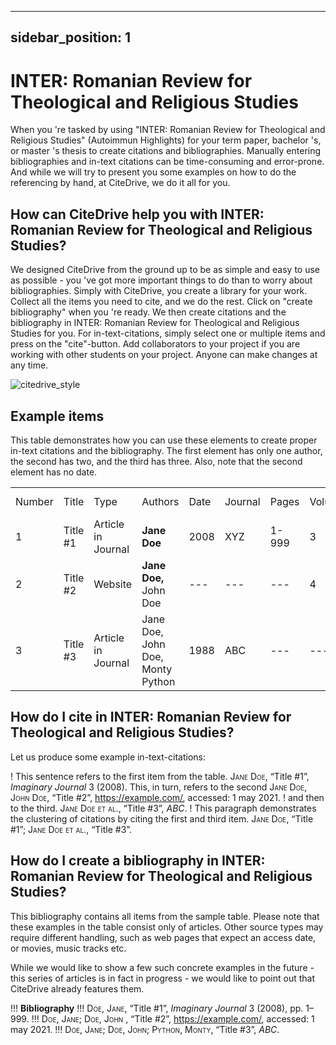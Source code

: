 
---
sidebar_position: 1
---

# INTER: Romanian Review for Theological and Religious Studies

When you 're tasked by using "INTER: Romanian Review for Theological and Religious Studies" (Autoimmun Highlights) for your term paper, bachelor 's, or master 's thesis to create citations and bibliographies.
Manually entering bibliographies and in-text citations can be time-consuming and error-prone. And while we will try to present you some examples on how to do the referencing by hand, at CiteDrive, we do it all for you.

<!---
## About  INTER: Romanian Review for Theological and Religious Studies

* Title: INTER: Romanian Review for Theological and Religious Studies
* Short Title (Id): Autoimmun Highlights)
* Authors: INTER: Romanian Review for Theological and Religious Studies
* Download: INTER: Romanian Review for Theological and Religious Studies
 --->

## How can CiteDrive help you with INTER: Romanian Review for Theological and Religious Studies?

We designed CiteDrive from the ground up to be as simple and easy to use as possible - you 've got more important things to do than to worry about bibliographies. Simply with CiteDrive, you create a library for your work. Collect all the items you need to cite, and we do the rest. Click on "create bibliography" when you 're ready. We then create citations and the bibliography in INTER: Romanian Review for Theological and Religious Studies for you. For in-text-citations, simply select one or multiple items and press on the "cite"-button. Add collaborators to your project if you are working with other students on your project. Anyone can make changes at any time.


![citedrive_style](images/inter-romanian-review-for-theological-and-religious-studies.svg "Choose INTER: Romanian Review for Theological and Religious Studies in the CiteDrive App")


## Example items

This table demonstrates how you can use these elements to create proper in-text citations and the bibliography. The first element has only one author, the second has two, and the third has three. Also, note that the second element has no date.


<table>
  <tr>
   <td>Number
   </td>
   <td>Title
   </td>
   <td>Type
   </td>
   <td>Authors
   </td>
   <td>Date
   </td>
   <td>Journal
   </td>
   <td>Pages
   </td>
   <td>Volume
   </td>
   <td>Issue
   </td>
   <td>Access Date
   </td>
  </tr>
  <tr>
   <td>1
   </td>
   <td>Title #1
   </td>
   <td>Article in Journal
   </td>
   <td><strong>Jane Doe</strong>
   </td>
   <td>2008
   </td>
   <td>XYZ
   </td>
   <td>1-999
   </td>
   <td>3
   </td>
   <td>2
   </td>
   <td>--
   </td>
  </tr>
  <tr>
   <td>
2
   </td>
   <td>Title #2
   </td>
   <td>Website
   </td>
   <td><strong>Jane Doe, </strong>John Doe
   </td>
   <td>---
   </td>
   <td>---
   </td>
   <td>---
   </td>
   <td>4
   </td>
   <td>---
   </td>
   <td>2020-05-01
   </td>
  </tr>
  <tr>
   <td>3
   </td>
   <td>Title #3
   </td>
   <td>Article in Journal
   </td>
   <td>Jane Doe, John Doe, Monty Python
   </td>
   <td>1988
   </td>
   <td>ABC
   </td>
   <td>---
   </td>
   <td>---
   </td>
   <td>16
   </td>
   <td>---
   </td>
  </tr>
</table>



## How do I cite in  INTER: Romanian Review for Theological and Religious Studies?

Let us produce some example in-text-citations:

! This sentence refers to the first item from the table. <span style="font-variant:small-caps;">Jane Doe</span>, “Title #1”, <i>Imaginary Journal</i> 3 (2008). This, in turn, refers to the second <span style="font-variant:small-caps;">Jane Doe, John  Doe</span>, “Title #2”, <u>https://example.com/</u>, accessed: 1 may 2021.
! and then to the third.  <span style="font-variant:small-caps;">Jane Doe et al.</span>, “Title #3”, <i>ABC</i>.
! This paragraph demonstrates the clustering of citations by citing the first and third item. <span style="font-variant:small-caps;">Jane Doe</span>, “Title #1”; <span style="font-variant:small-caps;">Jane Doe et al.</span>, “Title #3”.



## How do I create a bibliography in INTER: Romanian Review for Theological and Religious Studies?

This bibliography contains all items from the sample table. Please note that these examples in the table consist only of articles. Other source types may require different handling, such as web pages that expect an access date, or movies, music tracks etc.

While we would like to show a few such concrete examples in the future - this series of articles is in fact in progress - we would like to point out that CiteDrive already features them.


!!! **Bibliography**
!!! <span style="font-variant:small-caps;">Doe, Jane</span>, “Title #1”, <i>Imaginary Journal</i> 3 (2008), pp. 1–999.
!!! <span style="font-variant:small-caps;">Doe, Jane; Doe, John </span>, “Title #2”, <u>https://example.com/</u>, accessed: 1 may 2021.
!!! <span style="font-variant:small-caps;">Doe, Jane; Doe, John; Python, Monty</span>, “Title #3”, <i>ABC</i>.


```
        
